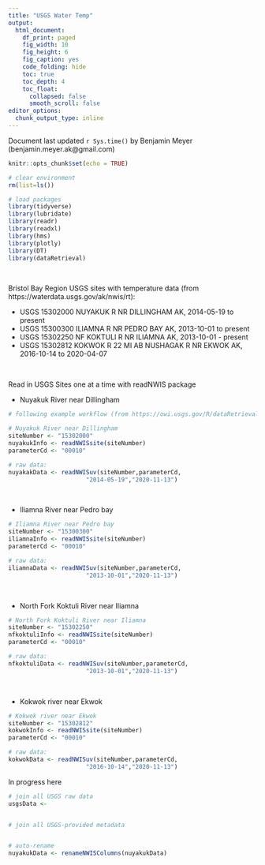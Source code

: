 ```yaml
---
title: "USGS Water Temp"
output:
  html_document: 
    df_print: paged
    fig_width: 10
    fig_height: 6
    fig_caption: yes
    code_folding: hide
    toc: true
    toc_depth: 4
    toc_float:
      collapsed: false
      smooth_scroll: false
editor_options: 
  chunk_output_type: inline
---
```


Document last updated `r Sys.time()` by Benjamin Meyer (benjamin.meyer.ak@gmail.com)

```r
knitr::opts_chunk$set(echo = TRUE)

# clear environment
rm(list=ls())

# load packages
library(tidyverse)
library(lubridate)
library(readr)
library(readxl)
library(hms)
library(plotly)
library(DT)
library(dataRetrieval)
```

<br>

Bristol Bay Region USGS sites with temperature data (from https://waterdata.usgs.gov/ak/nwis/rt):

* USGS 15302000 NUYAKUK R NR DILLINGHAM AK, 2014-05-19 to present
* USGS 15300300 ILIAMNA R NR PEDRO BAY AK, 2013-10-01 to present
* USGS 15302250 NF KOKTULI R NR ILIAMNA AK, 2013-10-01 - present
* USGS 15302812 KOKWOK R 22 MI AB NUSHAGAK R NR EKWOK AK, 2016-10-14 to 2020-04-07

<br>

Read in USGS Sites one at a time with readNWIS package

* Nuyakuk River near Dillingham
```r
# following example workflow (from https://owi.usgs.gov/R/dataRetrieval.html#1)

# Nuyakuk River near Dillingham
siteNumber <- "15302000" 
nuyakukInfo <- readNWISsite(siteNumber)
parameterCd <- "00010"

# raw data:
nuyakakData <- readNWISuv(siteNumber,parameterCd,
                      "2014-05-19","2020-11-13")
```

<br>

* Iliamna River near Pedro bay
```r
# Iliamna River near Pedro bay
siteNumber <- "15300300" 
iliamnaInfo <- readNWISsite(siteNumber)
parameterCd <- "00010"

# raw data:
iliamnaData <- readNWISuv(siteNumber,parameterCd,
                      "2013-10-01","2020-11-13")

```

<br>

* North Fork Koktuli River near Iliamna
```r
# North Fork Koktuli River near Iliamna
siteNumber <- "15302250" 
nfkoktuliInfo <- readNWISsite(siteNumber)
parameterCd <- "00010"

# raw data:
nfkoktuliData <- readNWISuv(siteNumber,parameterCd,
                      "2013-10-01","2020-11-13")

```

<br>

* Kokwok river near Ekwok
```r
# Kokwok river near Ekwok
siteNumber <- "15302812" 
kokwokInfo <- readNWISsite(siteNumber)
parameterCd <- "00010"

# raw data:
kokwokData <- readNWISuv(siteNumber,parameterCd,
                      "2016-10-14","2020-11-13")

```



In progress here
```r
# join all USGS raw data
usgsData <- 


# join all USGS-provided metadata


# auto-rename
nuyakukData <- renameNWISColumns(nuyakukData)
```

